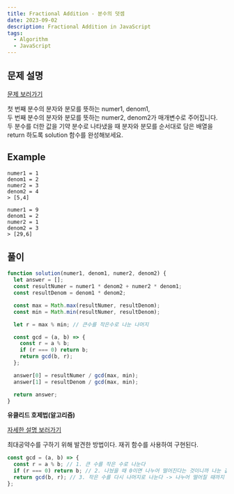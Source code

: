 ```yaml
---
title: Fractional Addition - 분수의 덧셈
date: 2023-09-02
description: Fractional Addition in JavaScript
tags:
  - Algorithm
  - JavaScript
---
```


## 문제 설명

[문제 보러가기](https://school.programmers.co.kr/learn/courses/30/lessons/120808)

첫 번째 분수의 분자와 분모를 뜻하는 numer1, denom1,  
두 번째 분수의 분자와 분모를 뜻하는 numer2, denom2가 매개변수로 주어집니다.  
두 분수를 더한 값을 기약 분수로 나타냈을 때 분자와 분모를 순서대로 담은 배열을 return 하도록 solution 함수를 완성해보세요.

## Example

```
numer1 = 1
denom1 = 2
numer2 = 3
denom2 = 4
> [5,4]

numer1 = 9
denom1 = 2
numer2 = 1
denom2 = 3
> [29,6]
```

## 풀이

```js
function solution(numer1, denom1, numer2, denom2) {
  let answer = [];
  const resultNumer = numer1 * denom2 + numer2 * denom1;
  const resultDenom = denom1 * denom2;

  const max = Math.max(resultNumer, resultDenom);
  const min = Math.min(resultNumer, resultDenom);

  let r = max % min; // 큰수를 작은수로 나눈 나머지

  const gcd = (a, b) => {
    const r = a % b;
    if (r === 0) return b;
    return gcd(b, r);
  };

  answer[0] = resultNumer / gcd(max, min);
  answer[1] = resultDenom / gcd(max, min);

  return answer;
}
```

**유클리드 호제법(알고리즘)**

[자세한 설명 보러가기](https://ko.wikipedia.org/wiki/%EC%9C%A0%ED%81%B4%EB%A6%AC%EB%93%9C_%ED%98%B8%EC%A0%9C%EB%B2%95)

최대공약수를 구하기 위해 발견한 방법이다.
재귀 함수를 사용하여 구현된다.

```js
const gcd = (a, b) => {
  const r = a % b; // 1. 큰 수를 작은 수로 나눈다
  if (r === 0) return b; // 2. 나눴을 때 0이면 나누어 떨어진다는 것이니까 나눈 값(b)가 최대공약수가 된다
  return gcd(b, r); // 3. 작은 수를 다시 나머지로 나눈다 -> 나누어 떨어질 때까지 반복하기 위해 재귀 함수 호출
};
```
